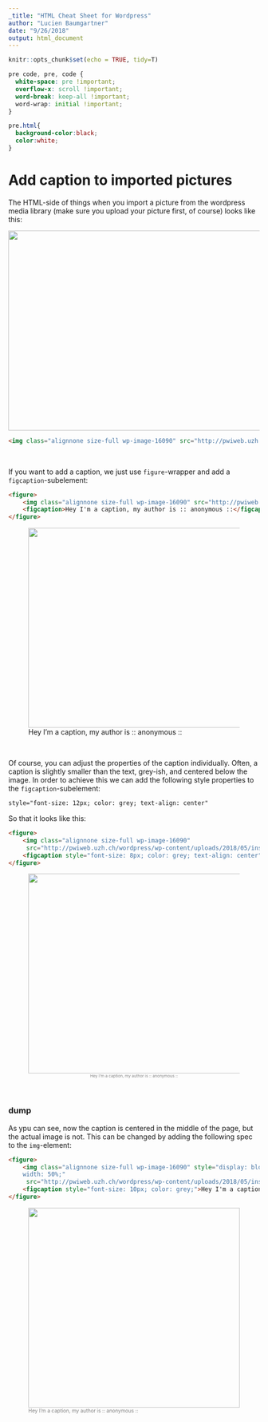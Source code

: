 ```yaml
---
_title: "HTML Cheat Sheet for Wordpress"
author: "Lucien Baumgartner"
date: "9/26/2018"
output: html_document
---
```


```r
knitr::opts_chunk$set(echo = TRUE, tidy=T)
```

```css
pre code, pre, code {
  white-space: pre !important;
  overflow-x: scroll !important;
  word-break: keep-all !important;
  word-wrap: initial !important;
}

pre.html{
  background-color:black;
  color:white;
}
```



# Add caption to imported pictures

The HTML-side of things when you import a picture from the wordpress media library (make sure you upload your picture first, of course) looks like this:


<img class="alignnone size-full wp-image-16090" src="http://pwiweb.uzh.ch/wordpress/wp-content/uploads/2018/05/insta.jpg" alt="" width="800" height="400" />

```html
<img class="alignnone size-full wp-image-16090" src="http://pwiweb.uzh.ch/wordpress/wp-content/uploads/2018/05/insta.jpg" alt="" width="800" height="400" />

```

&nbsp;

If you want to add a caption, we just use `figure`-wrapper and add a `figcaption`-subelement:

```html
<figure>
    <img class="alignnone size-full wp-image-16090" src="http://pwiweb.uzh.ch/wordpress/wp-content/uploads/2018/05/insta.jpg" alt="" width="800" height="400" />
    <figcaption>Hey I'm a caption, my author is :: anonymous ::</figcaption>
</figure>
```

<figure>
    <img class="alignnone size-full wp-image-16090" src="http://pwiweb.uzh.ch/wordpress/wp-content/uploads/2018/05/insta.jpg" alt="" width="800" height="400" />
    <figcaption>Hey I'm a caption, my author is :: anonymous ::</figcaption>
</figure>

&nbsp;

Of course, you can adjust the properties of the caption individually. Often, a caption is slightly smaller than the text, grey-ish, and centered below the image. In order to achieve this we can add the following style properties to the `figcaption`-subelement:

```html
style="font-size: 12px; color: grey; text-align: center"

```

So that it looks like this:

```html
<figure>
    <img class="alignnone size-full wp-image-16090"
     src="http://pwiweb.uzh.ch/wordpress/wp-content/uploads/2018/05/insta.jpg" alt="" width="800" height="400" />
    <figcaption style="font-size: 8px; color: grey; text-align: center">Hey I'm a caption, my author is :: anonymous ::</figcaption>
</figure>
```

<figure>
    <img class="alignnone size-full wp-image-16090"
     src="http://pwiweb.uzh.ch/wordpress/wp-content/uploads/2018/05/insta.jpg" alt="" width="800" height="400" />
    <figcaption style="font-size: 8px; color: grey; text-align: center">Hey I'm a caption, my author is :: anonymous ::</figcaption>
</figure>

&nbsp;


### dump
As ypu can see, now the caption is centered in the middle of the page, but the actual image is not. This can be changed by adding the following spec to the `img`-element:

```html
<figure>
    <img class="alignnone size-full wp-image-16090" style="display: block; margin-left: auto;margin-right: auto;
    width: 50%;"
     src="http://pwiweb.uzh.ch/wordpress/wp-content/uploads/2018/05/insta.jpg" alt="" width="1000" height="400" />
    <figcaption style="font-size: 10px; color: grey;">Hey I'm a caption, my author is :: anonymous ::</figcaption>
</figure>
```

<figure>
    <img class="alignnone size-full wp-image-16090" style="display: block; margin-left: auto;margin-right: auto;
    width: 100%;"
     src="http://pwiweb.uzh.ch/wordpress/wp-content/uploads/2018/05/insta.jpg" alt="" width="800" height="400" />
    <figcaption style="font-size: 10px; color: grey;">Hey I'm a caption, my author is :: anonymous ::</figcaption>
</figure>
